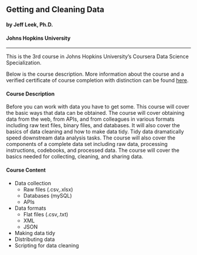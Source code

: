 ## Getting and Cleaning Data

#### by Jeff Leek, Ph.D.
#### Johns Hopkins University
***
This is the 3rd course in Johns Hopkins University's Coursera Data Science Specialization.

Below is the course description. More information about the course and a verified certificate of course completion with distinction can be found [here](https://www.coursera.org/account/accomplishments/records/6zmK7HRyMHxmdrKp).

#### Course Description

Before you can work with data you have to get some. This course will cover the basic ways that data can be obtained. The course will cover obtaining data from the web, from APIs, and from colleagues in various formats including raw text files, binary files, and databases. It will also cover the basics of data cleaning and how to make data tidy. Tidy data dramatically speed downstream data analysis tasks. The course will also cover the components of a complete data set including raw data, processing instructions, codebooks, and processed data. The course will cover the basics needed for collecting, cleaning, and sharing data.

#### Course Content

* Data collection
     + Raw files (.csv,.xlsx)
     + Databases (mySQL)
     + APIs
* Data formats
     + Flat files (.csv,.txt)
     + XML
     + JSON
* Making data tidy
* Distributing data
* Scripting for data cleaning
